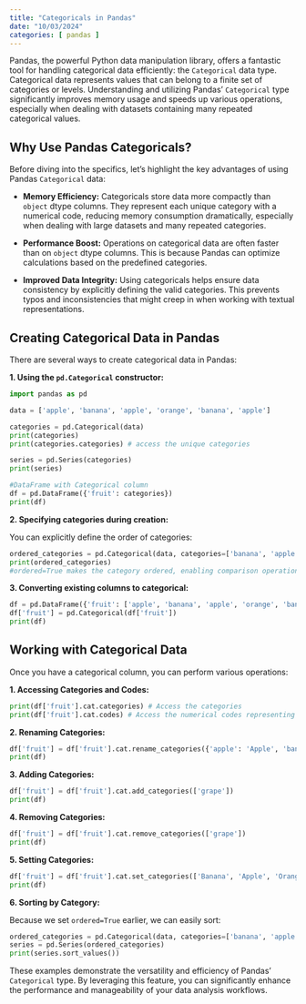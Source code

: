 ```yaml
---
title: "Categoricals in Pandas"
date: "10/03/2024"
categories: [ pandas ]
---
```



Pandas, the powerful Python data manipulation library, offers a fantastic tool for handling categorical data efficiently: the `Categorical` data type.  Categorical data represents values that can belong to a finite set of categories or levels.  Understanding and utilizing Pandas' `Categorical` type significantly improves memory usage and speeds up various operations, especially when dealing with datasets containing many repeated categorical values.

## Why Use Pandas Categoricals?

Before diving into the specifics, let's highlight the key advantages of using Pandas `Categorical` data:

* **Memory Efficiency:**  Categoricals store data more compactly than `object` dtype columns.  They represent each unique category with a numerical code, reducing memory consumption dramatically, especially when dealing with large datasets and many repeated categories.

* **Performance Boost:** Operations on categorical data are often faster than on `object` dtype columns.  This is because Pandas can optimize calculations based on the predefined categories.

* **Improved Data Integrity:**  Using categoricals helps ensure data consistency by explicitly defining the valid categories.  This prevents typos and inconsistencies that might creep in when working with textual representations.


## Creating Categorical Data in Pandas

There are several ways to create categorical data in Pandas:

**1. Using the `pd.Categorical` constructor:**

```python
import pandas as pd

data = ['apple', 'banana', 'apple', 'orange', 'banana', 'apple']

categories = pd.Categorical(data)
print(categories)
print(categories.categories) # access the unique categories

series = pd.Series(categories)
print(series)

#DataFrame with Categorical column
df = pd.DataFrame({'fruit': categories})
print(df)
```


**2. Specifying categories during creation:**

You can explicitly define the order of categories:

```python
ordered_categories = pd.Categorical(data, categories=['banana', 'apple', 'orange'], ordered=True)
print(ordered_categories)
#ordered=True makes the category ordered, enabling comparison operations.
```

**3. Converting existing columns to categorical:**

```python
df = pd.DataFrame({'fruit': ['apple', 'banana', 'apple', 'orange', 'banana', 'apple']})
df['fruit'] = pd.Categorical(df['fruit'])
print(df)
```

## Working with Categorical Data

Once you have a categorical column, you can perform various operations:

**1. Accessing Categories and Codes:**

```python
print(df['fruit'].cat.categories) # Access the categories
print(df['fruit'].cat.codes) # Access the numerical codes representing the categories.
```

**2. Renaming Categories:**

```python
df['fruit'] = df['fruit'].cat.rename_categories({'apple': 'Apple', 'banana': 'Banana'})
print(df)

```

**3. Adding Categories:**

```python
df['fruit'] = df['fruit'].cat.add_categories(['grape'])
print(df)
```

**4. Removing Categories:**

```python
df['fruit'] = df['fruit'].cat.remove_categories(['grape'])
print(df)
```

**5. Setting Categories:**


```python
df['fruit'] = df['fruit'].cat.set_categories(['Banana', 'Apple', 'Orange'])
print(df)
```

**6. Sorting by Category:**

Because we set `ordered=True` earlier, we can easily sort:


```python
ordered_categories = pd.Categorical(data, categories=['banana', 'apple', 'orange'], ordered=True)
series = pd.Series(ordered_categories)
print(series.sort_values())
```


These examples demonstrate the versatility and efficiency of Pandas' `Categorical` type.  By leveraging this feature, you can significantly enhance the performance and manageability of your data analysis workflows.

